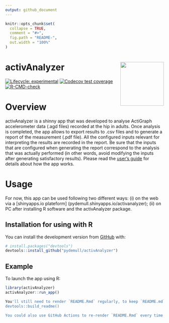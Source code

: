 ```yaml
---
output: github_document
---
```


```r
knitr::opts_chunk$set(
  collapse = TRUE,
  comment = "#>",
  fig.path = "README-",
  out.width = "100%"
)
```

# activAnalyzer <img src="inst/app/www/favicon.png" align="right" height="138.5" />


<!-- badges: start -->
[![Lifecycle: experimental](https://img.shields.io/badge/lifecycle-experimental-orange.svg)](https://lifecycle.r-lib.org/articles/stages.html#experimental)
[![Codecov test coverage](https://codecov.io/gh/pydemull/activAnalyzer/branch/master/graph/badge.svg)](https://codecov.io/gh/pydemull/activAnalyzer?branch=master)
[![R-CMD-check](https://github.com/pydemull/activAnalyzer/workflows/R-CMD-check/badge.svg)](https://github.com/pydemull/activAnalyzer/actions)
<!-- badges: end -->

# Overview

activAnalyzer is a shinny app that was developed to analyse ActiGraph accelerometer data (.agd files) recorded at the hip in adults. Once analysis is completed, the app allows to export results to .csv files and to generate a report of the measurement (.pdf file). All the configured inputs relevant for interpreting the results are recorded in the report. Be sure that the inputs that are configured when generating the report correspond to the analysis that was actually performed (in other words, avoid modifying the inputs after generating satisfactory results). Please read the [user's guide](https://github.com/pydemull/activAnalyzer/blob/master/inst/guide/user_guide_en.pdf) for details about how the app works.

# Usage

For now, this app can be used following two different ways: (i) on the web via a [shinyapps.io plateform] (pydemull.shinyapps.io/activanalyzer); (ii) on PC after installing R software and the activAnalyzer package.

## Installation for using with R

You can install the development version from [GitHub](https://github.com/) with:

``` r
# install.packages("devtools")
devtools::install_github("pydemull/activAnalyzer")
```

## Example

To launch the app using R:

```r
library(activAnalyzer)
activAnalyzer::run_app()
```


```r
You'll still need to render `README.Rmd` regularly, to keep `README.md` up-to-date:
devtools::build_readme()

You could also use GitHub Actions to re-render `README.Rmd` every time you push. An example workflow can be found here: <https://github.com/r-lib/actions/tree/master/examples>.
```


